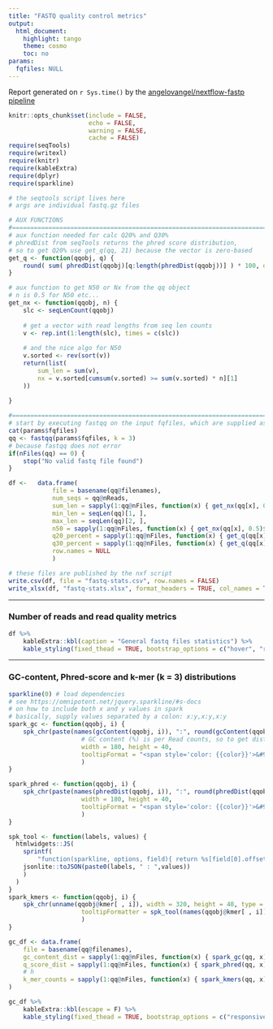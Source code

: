 ```yaml
---
title: "FASTQ quality control metrics"
output:
  html_document:
    highlight: tango
    theme: cosmo
    toc: no
params:
  fqfiles: NULL
---
```


Report generated on `r Sys.time()` by the [angelovangel/nextflow-fastp pipeline](https://github.com/angelovangel/nextflow-fastp)

```r
knitr::opts_chunk$set(include = FALSE, 
                      echo = FALSE, 
                      warning = FALSE, 
                      cache = FALSE)
require(seqTools)
require(writexl)
require(knitr)
require(kableExtra)
require(dplyr)
require(sparkline)
```

```r
# the seqtools script lives here
# args are individual fastq.gz files

# AUX FUNCTIONS
#=======================================================================
# aux function needed for calc Q20% and Q30%
# phredDist from seqTools returns the phred score distribution, 
# so to get Q20% use get_q(qq, 21) because the vector is zero-based
get_q <- function(qqobj, q) {
	round( sum( phredDist(qqobj)[q:length(phredDist(qqobj))] ) * 100, digits = 2)
}

# aux function to get N50 or Nx from the qq object
# n is 0.5 for N50 etc...
get_nx <- function(qqobj, n) {
	slc <- seqLenCount(qqobj)
	
	# get a vector with read lengths from seq len counts
	v <- rep.int(1:length(slc), times = c(slc))
	
	# and the nice algo for N50
	v.sorted <- rev(sort(v))
	return(list(
		sum_len = sum(v),
		nx = v.sorted[cumsum(v.sorted) >= sum(v.sorted) * n][1]
	))
	
}

#=======================================================================
# start by executing fastqq on the input fqfiles, which are supplied as params by the calling script
cat(params$fqfiles)
qq <- fastqq(params$fqfiles, k = 3)
# because fastqq does not error
if(nFiles(qq) == 0) {
	stop("No valid fastq file found")
}

df <-	data.frame(
			file = basename(qq@filenames),
			num_seqs = qq@nReads,
			sum_len = sapply(1:qq@nFiles, function(x) { get_nx(qq[x], 0.5)$sum_len } ), # total nucleotides
			min_len = seqLen(qq)[1, ],
			max_len = seqLen(qq)[2, ],
			n50 = sapply(1:qq@nFiles, function(x) { get_nx(qq[x], 0.5)$nx } ),
			q20_percent = sapply(1:qq@nFiles, function(x) { get_q(qq[x], 21) } ),
			q30_percent = sapply(1:qq@nFiles, function(x) { get_q(qq[x], 31) } ),
			row.names = NULL
			)

# these files are published by the nxf script
write.csv(df, file = "fastq-stats.csv", row.names = FALSE)
write_xlsx(df, "fastq-stats.xlsx", format_headers = TRUE, col_names = TRUE)

```

***

### Number of reads and read quality metrics

```r
df %>%
	kableExtra::kbl(caption = "General fastq files statistics") %>%
	kable_styling(fixed_thead = TRUE, bootstrap_options = c("hover", "responsive"))
```

***

### GC-content, Phred-score and k-mer (k = 3) distributions
```r
sparkline(0) # load dependencies
# see https://omnipotent.net/jquery.sparkline/#s-docs
# on how to include both x and y values in spark
# basically, supply values separated by a colon: x:y,x:y,x:y
spark_gc <- function(qqobj, i) {
	spk_chr(paste(names(gcContent(qqobj, i)), ":", round(gcContent(qqobj, i)/qq@nReads[i], 3), sep = ""), 
					# GC content (%) is per Read counts, so to get dist divide by read count
					width = 180, height = 40,
					tooltipFormat = "<span style='color: {{color}}'>&#9679;</span> {{prefix}}avg GC% {{x}} : {{y}} {{suffix}}</span>"
					)
}

spark_phred <- function(qqobj, i) {
	spk_chr(paste(names(phredDist(qqobj, i)), ":", round(phredDist(qqobj, i), 3), sep = ""), 
					width = 180, height = 40,
					tooltipFormat = "<span style='color: {{color}}'>&#9679;</span> {{prefix}}q-score {{x}} : {{y}} {{suffix}}</span>"
					)
}

spk_tool <- function(labels, values) {
  htmlwidgets::JS(
    sprintf(
		"function(sparkline, options, field){ return %s[field[0].offset]; }",
    jsonlite::toJSON(paste0(labels, " : ",values))
    )
  )
}
spark_kmers <- function(qqobj, i) {
	spk_chr(unname(qqobj@kmer[ , i]), width = 320, height = 40, type = "bar",
					tooltipFormatter = spk_tool(names(qqobj@kmer[ , i]), qqobj@kmer[ , i])
					)
}

gc_df <- data.frame(
	file = basename(qq@filenames),
	gc_content_dist = sapply(1:qq@nFiles, function(x) { spark_gc(qq, x) }),
	q_score_dist = sapply(1:qq@nFiles, function(x) { spark_phred(qq, x) }),
	# h
	k_mer_counts = sapply(1:qq@nFiles, function(x) { spark_kmers(qq, x) })
)

gc_df %>%
	kableExtra::kbl(escape = F) %>%
	kable_styling(fixed_thead = TRUE, bootstrap_options = c("responsive"))

```


